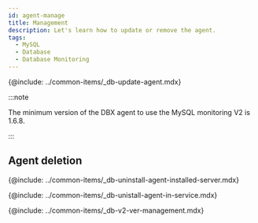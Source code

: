 ```yaml
---
id: agent-manage
title: Management
description: Let's learn how to update or remove the agent.
tags:
  - MySQL
  - Database
  - Database Monitoring
---
```



<Note product='MySQL' link='../mysql-v1/agent-manage' />

<!-- 에이전트 업데이트-->

{@include: ../common-items/_db-update-agent.mdx}

:::note

The minimum version of the DBX agent to use the MySQL monitoring V2 is 1.6.8.

:::

## Agent deletion

<!-- 에이전트 설치 서버에서 삭제하기-->

{@include: ../common-items/_db-uninstall-agent-installed-server.mdx}

<!-- 서비스 화면에서 삭제하기-->

{@include: ../common-items/_db-unistall-agent-in-service.mdx}

<!--v2 이전 서비스 화면 이용하기-->

{@include: ../common-items/_db-v2-ver-management.mdx}
